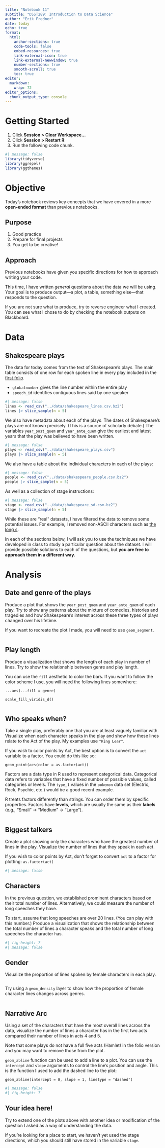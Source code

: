 ```yaml
---
title: "Notebook 11"
subtitle: "DSST289: Introduction to Data Science"
author: "Erik Fredner"
date: today
echo: true
format:
  html:
    anchor-sections: true
    code-tools: false
    embed-resources: true
    link-external-icon: true
    link-external-newwindow: true
    number-sections: true
    smooth-scroll: true
    toc: true
editor:
  markdown:
    wrap: 72
editor_options: 
  chunk_output_type: console
---
```


# Getting Started

1. Click **Session > Clear Workspace...**
2. Click **Session > Restart R**
3. Run the following code chunk.

```r
#| message: false
library(tidyverse)
library(ggrepel)
library(ggthemes)
```

# Objective

Today's notebook reviews key concepts that we have covered in a more **open-ended format** than previous notebooks.

## Purpose

1. Good practice
2. Prepare for final projects
3. You get to be creative!

## Approach

Previous notebooks have given you specific directions for how to approach writing your code.

This time, I have written *general* questions about the data we will be using. Your goal is to produce output---a plot, a table, something else---that responds to the question.

If you are not sure what to produce, try to reverse engineer what I created. You can see what I chose to do by checking the notebook
outputs on Blackboard.

# Data

## Shakespeare plays

The data for today comes from the text of Shakespeare's plays. The main table
consists of one row for each spoken line in every play included in the [first folio](https://en.wikipedia.org/wiki/First_Folio).

- `globalnumber` gives the line number within the entire play
- `speech_id` identifies contiguous lines said by one speaker

```r
#| message: false
lines <- read_csv("../data/shakespeare_lines.csv.bz2")
lines |> slice_sample(n = 5)
```

We also have metadata about each of the plays. The dates of Shakespeare's plays are not known precisely. (This is a source of scholarly debate.) The variables `year_post_quem` and `year_ante_quem` give the
earliest and latest years that the play was believed to have been written.

```r
#| message: false
plays <- read_csv("../data/shakespeare_plays.csv")
plays |> slice_sample(n = 5)
```

We also have a table about the individual characters in each of the plays:

```r
#| message: false
people <- read_csv("../data/shakespeare_people.csv.bz2")
people |> slice_sample(n = 5)
```

As well as a collection of stage instructions:

```r
#| message: false
stage <- read_csv("../data/shakespeare_sd.csv.bz2")
stage |> slice_sample(n = 5)
```

While these are "real" datasets, I have filtered the
data to remove some potential issues. For example, I removed non-ASCII characters such as [the long s](https://en.wikipedia.org/wiki/Long_s).

In each of the sections below, I will ask you to use the techniques we have developed in class to study a particular question about the dataset. I will provide possible solutions to each of the questions, but **you are free to approach them in a different way**.

# Analysis

## Date and genre of the plays

Produce a plot that shows the `year_post_quem` and `year_ante_quem` of each 
play. Try to show any patterns about the mixture of comedies, histories and
tragedies and how Shakespeare's interest across these three types of plays
changed over his lifetime.

:::{.callout-note}
If you want to recreate the plot I made, you will need to use `geom_segment`.
:::

```r
```

## Play length

Produce a visualization that shows the length of each play in number of lines. Try to show the relationship between genre and play length.

:::{.callout-note title="`fill`"}
You can use the `fill` aesthetic to color the bars. If you want to follow the color scheme I use, you will need the following lines somewhere:

`...aes(...fill = genre)`

`scale_fill_viridis_d()`
:::

```r
```

## Who speaks when?

Take a single play, preferably one that you are at least vaguely familiar with. Visualize when each character speaks in the play and show how these lines relate to the Act of the play. My examples use `"King Lear"`.

If you wish to color points by Act, the best option is to convert the `act` variable to a factor. You could do this like so:

`geom_point(aes(color = as.factor(act))`

:::{.callout-note title="Aside: What *are* factors?"}
Factors are a data type in R used to represent categorical data. Categorical data refers to variables that have a fixed number of possible values, called categories or levels. The `type_1` values in the `pokemon` data set (Electric, Rock, Psychic, etc.) would be a good recent example.

R treats factors differently than strings. You can order them by specific properties. Factors have **levels**, which are usually the same as their **labels** (e.g., "Small" -> "Medium" -> "Large").
:::

```r
```


## Biggest talkers

Create a plot showing only the characters who have the greatest number of lines in the play. Visualize the number of lines that they speak in each act.

:::{.callout-note title="`as.factor()` again"}
If you wish to color points by Act, don't forget to convert `act` to a factor for plotting: `as.factor(act)`
:::

```r
#| message: false
```

## Characters

In the previous question, we established prominent characters based on their total number of lines. Alternatively, we could measure the number of long speeches they have.

To start, assume that long speeches are over 20 lines. (You can play with this number.) Produce a visualization that shows the relationship between the total number of lines a character speaks and the total number of long speeches the character has.

```r
#| fig-height: 7
#| message: false
```

## Gender

Visualize the proportion of lines spoken by female characters in each play.

```r
```

Try using a `geom_density` layer to show how the proportion of female character lines changes across genres.

```r
```

## Narrative Arc

Using a set of the characters that have the most overall lines across the data,
visualize the number of lines a character has in the first two acts compared 
their number of lines in acts 4 and 5.

Note that some plays do not have a full five acts (Hamlet) in the folio version
and you may want to remove those from the plot.

:::{.callout-note title="Dashed lines"}
`geom_abline` function can be used to add a line to a plot. You can use the `intercept` and `slope` arguments to control the line's position and angle. This is the function I used to add the dashed line to the plot:

`geom_abline(intercept = 0, slope = 1, linetype = "dashed")`
:::

```r
#| message: false
#| fig-height: 7
```

## Your idea here!

Try to extend one of the plots above with another idea or modification of the question I asked as a way of understanding the data.

If you're looking for a place to start, we haven't yet used the stage directions, which you should still have stored in the variable `stage`.

```r
```
